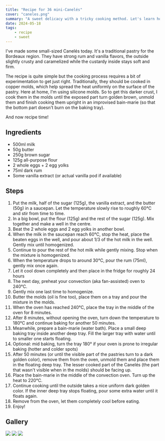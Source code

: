 ```yaml
---
title: "Recipe for 36 mini-Canelés"
cover: "caneles.png"
summary: "A sweet delicacy with a tricky cooking method. Let's learn how to make them!"
date: 2024-05-18
tags:
    - recipe
    - sweet
---
```



I've made some small-sized Canelés today. It's a traditional pastry for the Bordeaux region. They have strong rum and vanilla flavors, the outside slightly crusty and caramelized while the custardy inside stays soft and firm.

The recipe is quite simple but the cooking process requires a bit of experimentation to get just right. Traditionally, they should be cooked in copper molds, which help spread the heat uniformly on the surface of the pastry. Here at home, I'm using silicone molds. So to get this darker crust, I cook them in the molds until the exposed part turn golden brown, unmold them and finish cooking them upright in an improvised bain-marie (so that the bottom part doesn't burn on the baking tray). 

And now recipe time!

## Ingredients

- 500ml milk
- 50g butter
- 250g brown sugar
- 125g all-purpose flour
- 2 whole eggs + 2 egg yolks
- 75ml dark rum
- Some vanilla extract (or actual vanilla pod if available)

## Steps

1. Put the milk, half of the sugar (125g), the vanilla extract, and the butter (50g) in a saucepan. Let the temperature slowly rise to roughly 60°C and stir from time to time.
2. In a big bowl, put the flour (125g) and the rest of the sugar (125g). Mix together and make a well in the centre.
3. Beat the 2 whole eggs and 2 egg yolks in another bowl.
4. When the milk in the saucepan reach 60°C, stop the heat, place the beaten eggs in the well, and pour about 1/3 of the hot milk in the well. Gently mix until homogenized.
5. Continue to pour the rest of the hot milk while gently mixing. Stop when the mixture is homogenized.
6. When the temperature drops to around 30°C, pour the rum (75ml), gently mix once again.
7. Let it cool down completely and then place in the fridge for roughly 24 hours
8. The next day, preheat your convection (aka fan-assisted) oven to 240°C.
9. Gently mix one last time to homogenize.
10. Butter the molds (oil is fine too), place them on a tray and pour the mixture in the molds.
11. When the oven has reached 240°C, place the tray in the middle of the oven for 8 minutes.
12. After 8 minutes, without opening the oven, turn down the temperature to 180°C and continue baking for another 50 minutes.
13. Meanwhile, prepare a bain-marie (water bath). Place a small deep baking tray inside another deep tray. Fill the larger tray with water until to smaller one starts floating.
14. Optional: mid baking, turn the tray 180° if your oven is prone to irregular baking (hotter and colder spots)
15. After 50 minutes (or until the visible part of the pastries turn to a dark golden color), remove them from the oven, unmold them and place them in the floating deep tray. The lesser cooked part of the Canelés (the part that wasn't visible when in the molds) should be facing up.
16. Place the bain-marie in the middle of the convection oven. Turn up the heat to 220°C.
17. Continue cooking until the outside takes a nice uniform dark golden color. If the inner deep tray stops floating, pour some extra water until it floats again.
18. Remove from the oven, let them completely cool before eating.
19. Enjoy!

## Gallery

![](caneles-closer.png)
![](caneles-closup.png)
![](caneles-closup-inside.jpg)